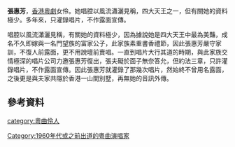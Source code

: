 {{unreferenced|time=2009-08-20T10:38:50+00:00}}
'''張惠芳'''，[[香港|香港]][[粵劇|粵劇]]女伶。她唱腔以風流瀟灑見稱，四大天王之一，但有關她的資料極少。多年來，只灌錄唱片，不作露面宣傳。

唱腔以風流瀟灑見稱，有關她的資料極少，因為據說她是四大天王中最為美豔，成名不久即嫁與一名門望族的富家公子，此家族素重書香禮節，因此張惠芳嚴守家訓，不復人前露面，更不用說壇前賣唱。一直到唱片大行其道的時期，與此家族交情極深的唱片公司力邀張惠芳復出，張夫礙於面子無奈答允，但約法三章，只許灌錄唱片，不作露面宣傳。因此張惠芳就灌錄了那幾次唱片，然始終不曾用名露面，之後更是與夫家共隱於香港一山間別墅，再無她的音訊外傳。

== 參考資料 ==
{{reflist}}

{{HK-enter-bio-stub}}

[[category:粵曲伶人|category:粵曲伶人]]
[[Category:1960年代或之前出道的粵曲演唱家|Category:1960年代或之前出道的粵曲演唱家]]
